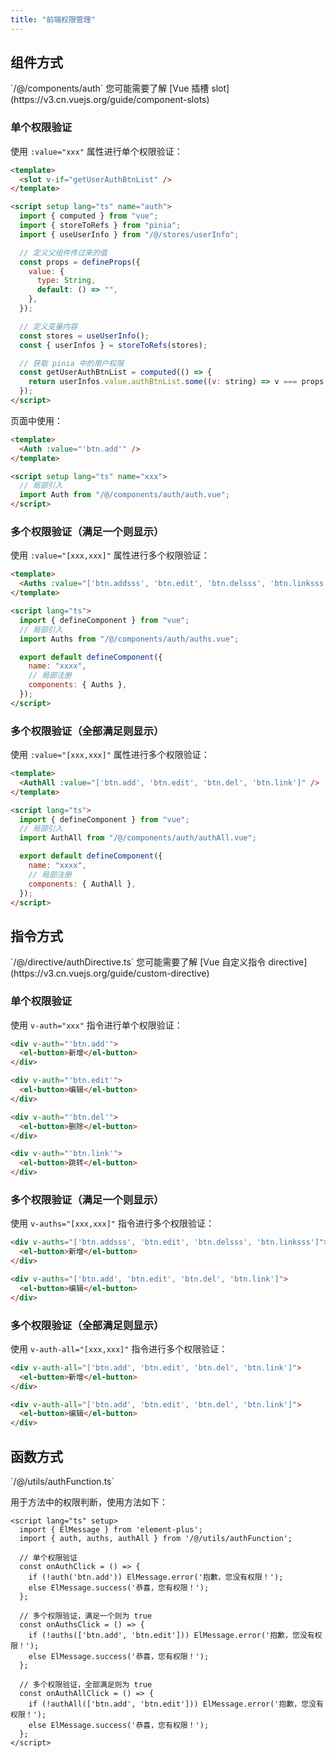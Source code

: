 ```yaml
---
title: "前端权限管理"
---
```


## 组件方式

<Card title="组件位置" icon="code">
  `/@/components/auth`
</Card>

<Note>
您可能需要了解 [Vue 插槽 slot](https://v3.cn.vuejs.org/guide/component-slots)
</Note>

### 单个权限验证

使用 `:value="xxx"` 属性进行单个权限验证：

```html
<template>
  <slot v-if="getUserAuthBtnList" />
</template>

<script setup lang="ts" name="auth">
  import { computed } from "vue";
  import { storeToRefs } from "pinia";
  import { useUserInfo } from "/@/stores/userInfo";

  // 定义父组件传过来的值
  const props = defineProps({
    value: {
      type: String,
      default: () => "",
    },
  });

  // 定义变量内容
  const stores = useUserInfo();
  const { userInfos } = storeToRefs(stores);

  // 获取 pinia 中的用户权限
  const getUserAuthBtnList = computed(() => {
    return userInfos.value.authBtnList.some((v: string) => v === props.value);
  });
</script>
```

页面中使用：

```html
<template>
  <Auth :value="'btn.add'" />
</template>

<script setup lang="ts" name="xxx">
  // 局部引入
  import Auth from "/@/components/auth/auth.vue";
</script>
```

### 多个权限验证（满足一个则显示）

使用 `:value="[xxx,xxx]"` 属性进行多个权限验证：

```html
<template>
  <Auths :value="['btn.addsss', 'btn.edit', 'btn.delsss', 'btn.linksss']" />
</template>

<script lang="ts">
  import { defineComponent } from "vue";
  // 局部引入
  import Auths from "/@/components/auth/auths.vue";

  export default defineComponent({
    name: "xxxx",
    // 局部注册
    components: { Auths },
  });
</script>
```

### 多个权限验证（全部满足则显示）

使用 `:value="[xxx,xxx]"` 属性进行多个权限验证：

```html
<template>
  <AuthAll :value="['btn.add', 'btn.edit', 'btn.del', 'btn.link']" />
</template>

<script lang="ts">
  import { defineComponent } from "vue";
  // 局部引入
  import AuthAll from "/@/components/auth/authAll.vue";

  export default defineComponent({
    name: "xxxx",
    // 局部注册
    components: { AuthAll },
  });
</script>
```

## 指令方式

<Card title="指令位置" icon="code">
  `/@/directive/authDirective.ts`
</Card>

<Note>
您可能需要了解 [Vue 自定义指令 directive](https://v3.cn.vuejs.org/guide/custom-directive)
</Note>

### 单个权限验证

使用 `v-auth="xxx"` 指令进行单个权限验证：

```html
<div v-auth="'btn.add'">
  <el-button>新增</el-button>
</div>

<div v-auth="'btn.edit'">
  <el-button>编辑</el-button>
</div>

<div v-auth="'btn.del'">
  <el-button>删除</el-button>
</div>

<div v-auth="'btn.link'">
  <el-button>跳转</el-button>
</div>
```

### 多个权限验证（满足一个则显示）

使用 `v-auths="[xxx,xxx]"` 指令进行多个权限验证：

```html
<div v-auths="['btn.addsss', 'btn.edit', 'btn.delsss', 'btn.linksss']">
  <el-button>新增</el-button>
</div>

<div v-auths="['btn.add', 'btn.edit', 'btn.del', 'btn.link']">
  <el-button>编辑</el-button>
</div>
```

### 多个权限验证（全部满足则显示）

使用 `v-auth-all="[xxx,xxx]"` 指令进行多个权限验证：

```html
<div v-auth-all="['btn.add', 'btn.edit', 'btn.del', 'btn.link']">
  <el-button>新增</el-button>
</div>

<div v-auth-all="['btn.add', 'btn.edit', 'btn.del', 'btn.link']">
  <el-button>编辑</el-button>
</div>
```

## 函数方式

<Card title="方法位置" icon="code">
  `/@/utils/authFunction.ts`
</Card>

用于方法中的权限判断，使用方法如下：

```vue
<script lang="ts" setup>
  import { ElMessage } from 'element-plus';
  import { auth, auths, authAll } from '/@/utils/authFunction';

  // 单个权限验证
  const onAuthClick = () => {
    if (!auth('btn.add')) ElMessage.error('抱歉，您没有权限！');
    else ElMessage.success('恭喜，您有权限！');
  };
  
  // 多个权限验证，满足一个则为 true
  const onAuthsClick = () => {
    if (!auths(['btn.add', 'btn.edit'])) ElMessage.error('抱歉，您没有权限！');
    else ElMessage.success('恭喜，您有权限！');
  };
  
  // 多个权限验证，全部满足则为 true
  const onAuthAllClick = () => {
    if (!authAll(['btn.add', 'btn.edit'])) ElMessage.error('抱歉，您没有权限！');
    else ElMessage.success('恭喜，您有权限！');
  };
</script>
```

